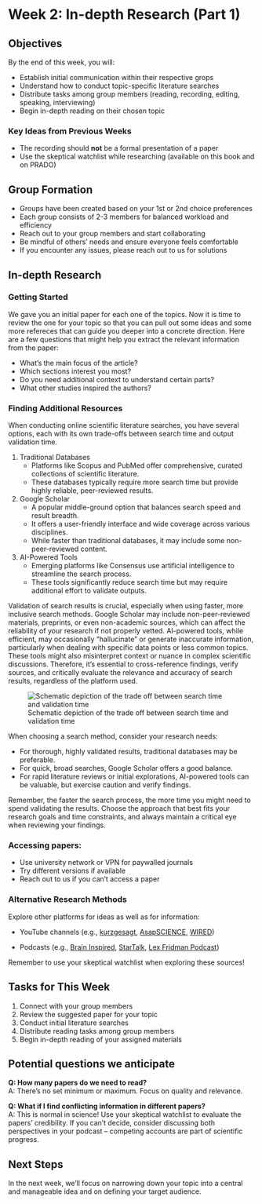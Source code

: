 # Week 2: In-depth Research (Part 1)

## Objectives
By the end of this week, you will:

- Establish initial communication within their respective grops
- Understand how to conduct topic-specific literature searches
- Distribute tasks among group members (reading, recording, editing, speaking, interviewing)
- Begin in-depth reading on their chosen topic

### Key Ideas from Previous Weeks
- The recording should **not** be a formal presentation of a paper
- Use the skeptical watchlist while researching (available on this book and on PRADO)

## Group Formation

- Groups have been created based on your 1st or 2nd choice preferences
- Each group consists of 2-3 members for balanced workload and efficiency
- Reach out to your group members and start collaborating
- Be mindful of others' needs and ensure everyone feels comfortable
- If you encounter any issues, please reach out to us for solutions

## In-depth Research

### Getting Started
We gave you an initial paper for each one of the topics. Now it is time to review the one for your topic so that you can pull out some ideas and some more refereces that can guide you deeper into a concrete direction. Here are a few questions that might help you extract the relevant information from the paper:

   - What's the main focus of the article?
   - Which sections interest you most?
   - Do you need additional context to understand certain parts?
   - What other studies inspired the authors?

### Finding Additional Resources
When conducting online scientific literature searches, you have several options, each with its own trade-offs between search time and output validation time.

1. Traditional Databases
   - Platforms like Scopus and PubMed offer comprehensive, curated collections of scientific literature.
   - These databases typically require more search time but provide highly reliable, peer-reviewed results.

2. Google Scholar
   - A popular middle-ground option that balances search speed and result breadth.
   - It offers a user-friendly interface and wide coverage across various disciplines.
   - While faster than traditional databases, it may include some non-peer-reviewed content.

3. AI-Powered Tools
   - Emerging platforms like Consensus use artificial intelligence to streamline the search process.
   - These tools significantly reduce search time but may require additional effort to validate outputs.

Validation of search results is crucial, especially when using faster, more inclusive search methods. Google Scholar may include non-peer-reviewed materials, preprints, or even non-academic sources, which can affect the reliability of your research if not properly vetted. AI-powered tools, while efficient, may occasionally "hallucinate" or generate inaccurate information, particularly when dealing with specific data points or less common topics. These tools might also misinterpret context or nuance in complex scientific discussions. Therefore, it's essential to cross-reference findings, verify sources, and critically evaluate the relevance and accuracy of search results, regardless of the platform used.

![Schematic depiction of the trade off between search time and validation time](_images/search_engines.png)

When choosing a search method, consider your research needs:

- For thorough, highly validated results, traditional databases may be preferable.
- For quick, broad searches, Google Scholar offers a good balance.
- For rapid literature reviews or initial explorations, AI-powered tools can be valuable, but exercise caution and verify findings.

Remember, the faster the search process, the more time you might need to spend validating the results. Choose the approach that best fits your research goals and time constraints, and always maintain a critical eye when reviewing your findings.

### Accessing papers:
   - Use university network or VPN for paywalled journals
   - Try different versions if available
   - Reach out to us if you can't access a paper

### Alternative Research Methods
Explore other platforms for ideas as well as for information:

- YouTube channels (e.g., [kurzgesagt](https://www.youtube.com/@kurzgesagt), [AsapSCIENCE](https://www.youtube.com/@AsapSCIENCE), [WIRED](https://www.youtube.com/@WIRED))

- Podcasts (e.g., [Brain Inspired](https://braininspired.co/), [StarTalk](https://startalkmedia.com/), [Lex Fridman Podcast](https://lexfridman.com/podcast/))

Remember to use your skeptical watchlist when exploring these sources!

## Tasks for This Week
1. Connect with your group members
2. Review the suggested paper for your topic
3. Conduct initial literature searches
4. Distribute reading tasks among group members
5. Begin in-depth reading of your assigned materials

## Potential questions we anticipate
**Q: How many papers do we need to read?**  
A: There's no set minimum or maximum. Focus on quality and relevance.

**Q: What if I find conflicting information in different papers?**  
A: This is normal in science! Use your skeptical watchlist to evaluate the papers' credibility. If you can't decide, consider discussing both perspectives in your podcast – competing accounts are part of scientific progress.

## Next Steps
In the next week, we'll focus on narrowing down your topic into a central and manageable idea and on defining your target audience.